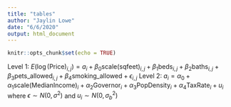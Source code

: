 ```yaml
---
title: "tables"
author: "Jaylin Lowe"
date: "6/6/2020"
output: html_document
---
```


```r
knitr::opts_chunk$set(echo = TRUE)
```

\begin{tabular}{cccccccc}
\hline
Variable & Minimum & 1st Quartile& Median & Mean & 3rd Quartile & Max & SD \\ 
\hline
Price & 25.00 & 800.00 & 1005.00 & 1138.00 & 1350.00 & 4845.00 & 509.53 \\
Log(Price) & 3.23 & 6.69 &6. 92 & 6.95 & 7.21 & 8.49 & 0.42 \\
Bedrooms & 0.00 & 1.00 & 2.00 & 1.72 & 2.00 & 5.00 & 0.75 \\
Bathrooms & 0.00 & 1.00 & 1.00 & 1.42 & 2.00 & 4.50 & 0.55 \\
Square Footage & 25.00 & 724.80 & 900.00 & 913.10 & 1063.20 & 5600.00 & 296.02 \\
Median Income & 44097.00 & 55462.00 & 59995.00 & 61738.00 & 70315.00 & 83242.00 & 9275.55\\
Population Density & 1.01 & 88.05 & 156.24 & 186.24 & 241.38 & 1018.25 & 166.54 \\
\hline
\end{tabular}






Level 1: $E(\log(\text{Price})_{i,j}) = a_i + \beta_0\text{scale(sqfeet)}_{i,j} + \beta_1\text{beds}_{i,j} + \beta_2\text{baths}_{i,j} + \beta_3\text{pets_allowed}_{i,j} + \beta_4\text{smoking_allowed} + \epsilon_{i,j}$ \newline
Level 2: $a_i = \alpha_0 + \alpha_1\text{scale(MedianIncome)}_{i} + \alpha_2\text{Governor}_i + \alpha_3\text{PopDensity}_i + \alpha_4\text{TaxRate}_i + u_i$ \newline
where $\epsilon \sim N(0, \sigma^2)$ and $u_i \sim N(0, {\sigma_b}^2)$


